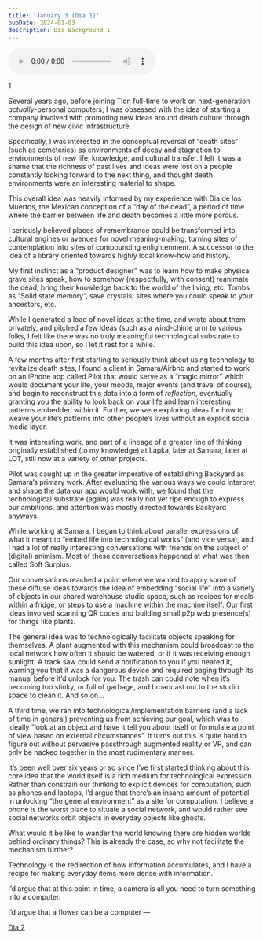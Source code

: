 ```yaml
---
title: 'January 3 (Dia 1)'
pubDate: 2024-01-03
description: Dia Background 1
---
```


<audio controls preload>
    <source src="https://organell.es/dia-1.mp3" type="audio/mpeg"/>
    Your browser does not support the audio element.
</audio>

1

Several years ago, before joining Tlon full-time to work on next-generation *actually*-personal computers, I was obsessed with the idea of starting a company involved with promoting new ideas around death culture through the design of new civic infrastructure.

Specifically, I was interested in the conceptual reversal of “death sites” (such as cemeteries) as environments of decay and stagnation to environments of new life, knowledge, and cultural transfer. I felt it was a shame that the richness of past lives and ideas were lost on a people constantly looking forward to the next thing, and thought death environments were an interesting material to shape.

This overall idea was heavily informed by my experience with Dia de los Muertos, the Mexican conception of a “day of the dead”, a period of time where the barrier between life and death becomes a little more porous.

I seriously believed places of remembrance could be transformed into cultural engines or avenues for novel meaning-making, turning sites of contemplation into sites of compounding enlightenment. A successor to the idea of a library oriented towards highly local know-how and history.

My first instinct as a “product designer” was to learn how to make physical grave sites speak, how to somehow (respectfully, with consent) reanimate the dead, bring their knowledge back to the world of the living, etc. Tombs as “Solid state memory”, save crystals, sites where you could speak to your ancestors, etc.

While I generated a load of novel ideas at the time, and wrote about them privately, and pitched a few ideas (such as a wind-chime urn) to various folks, I felt like there was no truly meaningful technological substrate to build this idea upon, so I let it rest for a while.

A few months after first starting to seriously think about using technology to revitalize death sites, I found a client in Samara/Airbnb and started to work on an iPhone app called Pilot that would serve as a “magic mirror” which would document your life, your moods, major events (and travel of course), and begin to reconstruct this data into a form of *reflection*, eventually granting you the ability to look back on your life and learn interesting patterns embedded within it. Further, we were exploring ideas for how to weave your life’s patterns into other people’s lives without an explicit social media layer.

It was interesting work, and part of a lineage of a greater line of thinking originally established (to my knowledge) at Lapka, later at Samara, later at LOT, still now at a variety of other projects.

Pilot was caught up in the greater imperative of establishing Backyard as Samara’s primary work. After evaluating the various ways we could interpret and shape the data our app would work with, we found that the technological substrate (again) was really not yet ripe enough to express our ambitions, and attention was mostly directed towards Backyard anyways.

While working at Samara, I began to think about parallel expressions of what it meant to “embed life into technological works” (and vice versa), and I had a lot of really interesting conversations with friends on the subject of (digital) animism. Most of these conversations happened at what was then called Soft Surplus.

Our conversations reached a point where we wanted to apply some of these diffuse ideas towards the idea of embedding “social life” into a variety of objects in our shared warehouse studio space, such as recipes for meals within a fridge, or steps to use a machine within the machine itself. Our first ideas involved scanning QR codes and building small p2p web presence(s) for things like plants. 

The general idea was to technologically facilitate objects speaking for themselves. A plant augmented with this mechanism could broadcast to the local network how often it should be watered, or if it was receiving enough sunlight. A track saw could send a notification to you if you neared it, warning you that it was a dangerous device and required paging through its manual before it’d unlock for you. The trash can could note when it’s becoming too stinky, or full of garbage, and broadcast out to the studio space to clean it. And so on...

A third time, we ran into technological/implementation barriers (and a lack of time in general) preventing us from achieving our goal, which was to ideally “look at an object and have it tell you about itself or formulate a point of view based on external circumstances”. It turns out this is quite hard to figure out without pervasive passthrough augmented reality or VR, and can only be hacked together in the most rudimentary manner.

It’s been well over six years or so since I’ve first started thinking about this core idea that the world itself is a rich medium for technological expression. Rather than constrain our thinking to explicit devices for computation, such as phones and laptops, I’d argue that there’s an insane amount of potential in unlocking “the general environment” as a site for computation. I believe a phone is the worst place to situate a social network, and would rather see social networks orbit objects in everyday objects like ghosts. 

What would it be like to wander the world knowing there are hidden worlds behind ordinary things? This is already the case, so why not facilitate the mechanism further? 

Technology is the redirection of how information accumulates, and I have a recipe for making everyday items more dense with information.

I’d argue that at this point in time, a camera is all you need to turn something into a computer.

I’d argue that a flower can be a computer —

[Dia 2](/writing/231215)